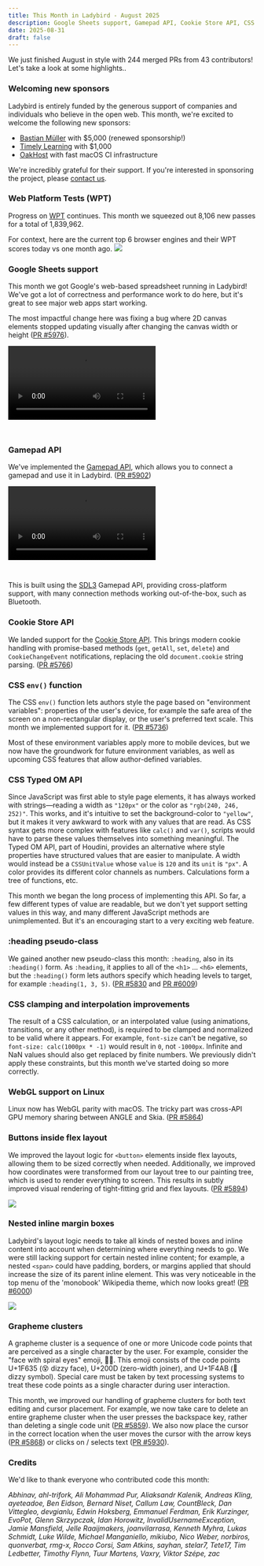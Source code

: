 ```yaml
---
title: This Month in Ladybird - August 2025
description: Google Sheets support, Gamepad API, Cookie Store API, CSS Typed OM progress, layout work in grid and inline formatting, and better grapheme cluster handling.
date: 2025-08-31
draft: false
---
```


We just finished August in style with 244 merged PRs from 43 contributors! Let's take a look at some highlights..

### Welcoming new sponsors

Ladybird is entirely funded by the generous support of companies and individuals who believe in the open web. This month, we're excited to welcome the following new sponsors:

- [Bastian Müller](https://turbolent.com) with $5,000 (renewed sponsorship!)
- [Timely Learning](https://www.timely-learning.com) with $1,000
- [OakHost](https://oakhost.com) with fast macOS CI infrastructure

We're incredibly grateful for their support. If you're interested in sponsoring the project, please [contact us](mailto:contact@ladybird.org).

### Web Platform Tests (WPT)

Progress on [WPT](https://web-platform-tests.org) continues. This month we squeezed out 8,106 new passes for a total of 1,839,962.

For context, here are the current top 6 browser engines and their WPT scores today vs one month ago.
![](/assets/img/newsletter-aug-2025-wpt.gif)

### Google Sheets support

This month we got Google's web-based spreadsheet running in Ladybird! We've got a lot of correctness and performance work to do here, but it's great to see major web apps start working.

The most impactful change here was fixing a bug where 2D canvas elements stopped updating visually after changing the canvas width or height ([PR #5976](https://github.com/LadybirdBrowser/ladybird/pull/5976)).

<video controls style="margin-bottom: 2em">
  <source src="/assets/img/newsletter-aug-2025-sheets.mp4"></source>
</video>

### Gamepad API

We've implemented the [Gamepad API](https://w3c.github.io/gamepad/), which allows you to
connect a gamepad and use it in Ladybird. ([PR #5902](https://github.com/LadybirdBrowser/ladybird/pull/5902))

<video controls style="margin-bottom: 2em">
  <source src="/assets/img/newsletter-aug-2025-gamepad.mp4"></source>
</video>

This is built using the [SDL3](https://www.libsdl.org) Gamepad API, providing cross-platform support, with many connection methods working out-of-the-box, such as Bluetooth.

### Cookie Store API

We landed support for the [Cookie Store API](https://cookiestore.spec.whatwg.org). This brings modern cookie handling with promise-based methods (`get`, `getAll`, `set`, `delete`) and `CookieChangeEvent` notifications, replacing the old `document.cookie` string parsing. ([PR #5766](https://github.com/LadybirdBrowser/ladybird/pull/5766))

### CSS `env()` function

The CSS `env()` function lets authors style the page based on "environment variables": properties of the user's device,
for example the safe area of the screen on a non-rectangular display, or the user's preferred text scale. This month we
implemented support for it. ([PR #5736](https://github.com/LadybirdBrowser/ladybird/pull/5736))

Most of these environment variables apply more to mobile devices, but we now have the groundwork for future environment variables, as well as upcoming CSS features that allow author-defined variables.

### CSS Typed OM API

Since JavaScript was first able to style page elements, it has always worked with strings—reading a width as `"120px"` or the color as `"rgb(240, 246, 252)"`. This works, and it's intuitive to set the
background-color to `"yellow"`, but it makes it very awkward to work with any values that are read. As CSS syntax gets
more complex with features like `calc()` and `var()`, scripts would have to parse these values themselves into something
meaningful. The Typed OM API, part of Houdini, provides an alternative where style properties have structured values
that are easier to manipulate. A width would instead be a `CSSUnitValue` whose `value` is `120` and its `unit` is `"px"`.
A color provides its different color channels as numbers. Calculations form a tree of functions, etc.

This month we began the long process of implementing this API. So far, a few different types of value are readable, but
we don't yet support setting values in this way, and many different JavaScript methods are unimplemented. But it's an
encouraging start to a very exciting web feature.

### :heading pseudo-class

We gained another new pseudo-class this month: `:heading`, also in its `:heading()` form. As `:heading`, it applies to
all of the `<h1>` ... `<h6>` elements, but the `:heading()` form lets authors specify which heading levels to target,
for example `:heading(1, 3, 5)`. ([PR #5830](https://github.com/LadybirdBrowser/ladybird/pull/5830) and [PR #6009](https://github.com/LadybirdBrowser/ladybird/pull/6009))

### CSS clamping and interpolation improvements

The result of a CSS calculation, or an interpolated value (using animations, transitions, or any other method), is
required to be clamped and normalized to be valid where it appears. For example, `font-size` can't be negative, so
`font-size: calc(1000px * -1)` would result in `0`, not `-1000px`. Infinite and NaN values should also get replaced by
finite numbers. We previously didn't apply these constraints, but this month we've started doing so more correctly.

### WebGL support on Linux

Linux now has WebGL parity with macOS. The tricky part was cross-API GPU memory sharing between ANGLE and Skia. ([PR #5864](https://github.com/LadybirdBrowser/ladybird/pull/5864))

### Buttons inside flex layout

We improved the layout logic for `<button>` elements inside flex layouts, allowing them to be sized correctly when
needed. Additionally, we improved how coordinates were transformed from our layout tree to our painting tree, which is
used to render everything to screen. This results in subtly improved visual rendering of tight-fitting grid and flex
layouts. ([PR #5894](https://github.com/LadybirdBrowser/ladybird/pull/5894))

![](/assets/img/newsletter-aug-2025-duotrigordle.png)

### Nested inline margin boxes

Ladybird's layout logic needs to take all kinds of nested boxes and inline content into account when determining where
everything needs to go. We were still lacking support for certain nested inline content; for example, a nested `<span>`
could have padding, borders, or margins applied that should increase the size of its parent inline element. This was very
noticeable in the top menu of the 'monobook' Wikipedia theme, which now looks great! ([PR #6000](https://github.com/LadybirdBrowser/ladybird/pull/6000))

![](/assets/img/newsletter-aug-2025-wikipedia-menu.png)

### Grapheme clusters

A grapheme cluster is a sequence of one or more Unicode code points that are perceived as a single character by the user.
For example, consider the "face with spiral eyes" emoji, 😵‍💫. This emoji consists of the code points U+1F635 (😵 dizzy face),
U+200D (zero-width joiner), and U+1F4AB (💫 dizzy symbol). Special care must be taken by text processing systems to treat
these code points as a single character during user interaction.

This month, we improved our handling of grapheme clusters for both text editing and cursor placement. For example, we now
take care to delete an entire grapheme cluster when the user presses the backspace key, rather than deleting a single
code unit ([PR #5859](https://github.com/LadybirdBrowser/ladybird/pull/5859)). We also now place the cursor in the correct
location when the user moves the cursor with the arrow keys ([PR #5868](https://github.com/LadybirdBrowser/ladybird/pull/5868))
or clicks on / selects text ([PR #5930](https://github.com/LadybirdBrowser/ladybird/pull/5930)).

### Credits

We'd like to thank everyone who contributed code this month:

_Abhinav, ahl-trifork, Ali Mohammad Pur, Aliaksandr Kalenik, Andreas Kling, ayeteadoe, Ben Eidson, Bernard Niset, Callum Law, CountBleck, Dan Vittegleo, devgianlu, Edwin Hoksberg, Emmanuel Ferdman, Erik Kurzinger, EvoPot, Glenn Skrzypczak, Idan Horowitz, InvalidUsernameException, Jamie Mansfield, Jelle Raaijmakers, joanvilarrasa, Kenneth Myhra, Lukas Schmidt, Luke Wilde, Michael Manganiello, mikiubo, Nico Weber, norbiros, quonverbat, rmg-x, Rocco Corsi, Sam Atkins, sayhan, stelar7, Tete17, Tim Ledbetter, Timothy Flynn, Tuur Martens, Vaxry, Viktor Szépe, zac_
